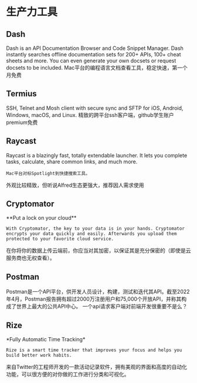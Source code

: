
# 生产力工具

## Dash

<AppCard picOrgin="https://url-shortener.ri1ken.workers.dev/GtGTXe" appName="Dash" website="https://kapeli.com/dash" twitter="https://img.shields.io/twitter/follow/kapeli?style=social">
    Dash is an API Documentation Browser and Code Snippet Manager. Dash instantly searches offline documentation sets for 200+ APIs, 100+ cheat sheets and more. You can even generate your own docsets or request docsets to be included.
</AppCard>

<Callout>
    Mac平台的编程语言文档查看工具，稳定快速，第一个月免费
</Callout>

## Termius

<AppCard picOrgin="https://url-shortener.ri1ken.workers.dev/rJ2A3c" appName="Termius" website="https://termius.com/" twitter="https://img.shields.io/twitter/follow/termiushq?style=social">
    SSH, Telnet and Mosh client with secure sync and SFTP for iOS, Android, Windows, macOS, and Linux.
</AppCard>

<Callout>
    精致的跨平台ssh客户端，github学生账户premium免费
</Callout>

## Raycast

<AppCard picOrgin="https://url-shortener.ri1ken.workers.dev/tmScS7" appName="Raycast" website="https://www.raycast.com/" twitter="https://img.shields.io/twitter/follow/raycastapp?style=social">
    Raycast is a blazingly fast, totally extendable launcher. It lets you complete tasks, calculate, share common links, and much more.

    Mac平台对标Spotlight到快捷搜索工具。
</AppCard>

<Callout>
    外观比较精致，但听说Alfred生态更强大，推荐因人需求使用
</Callout>

## Cryptomator

<AppCard picOrgin="https://url-shortener.ri1ken.workers.dev/rPG4fJ" appName="Cryptomator" website="https://cryptomator.org/" twitter="https://img.shields.io/twitter/follow/cryptomator?style=social" github="https://img.shields.io/github/stars/cryptomator/cryptomator?style=social">
    **Put a lock on your cloud**

    With Cryptomator, the key to your data is in your hands. Cryptomator encrypts your data quickly and easily. Afterwards you upload them protected to your favorite cloud service.
</AppCard>

<Callout>
    在你将你的数据上传云端前，你应当对其加密，以保证其是充分保密的（即使是云服务商也无权查看）。
</Callout>

## Postman

<AppCard picOrgin="https://url-shortener.ri1ken.workers.dev/tKPC3G" appName="Postman" website="https://postman.com/" twitter="https://img.shields.io/twitter/follow/getpostman?style=social">
    Postman是一个API平台，供开发人员设计，构建，测试和迭代其API。截至2022年4月，Postman报告拥有超过2000万注册用户和75,000个开放API，并称其构成了世界上最大的公共API中心。
</AppCard>

<Callout>
    一个api请求客户端对前端开发很重要不是么？
</Callout>

## Rize

<AppCard picOrgin="https://url-shortener.ri1ken.workers.dev/kyxwyr" appName="Rize" website="https://rize.io/" twitter="https://img.shields.io/twitter/follow/rize_io?style=social">
    *Fully Automatic Time Tracking*

    Rize is a smart time tracker that improves your focus and helps you build better work habits.
</AppCard>

<Callout>
    来自Twitter的工程师开发的一款活动记录软件，拥有美观的界面和高度的自动化功能，可以很方便的对你做的工作进行分类和可视化。
</Callout>